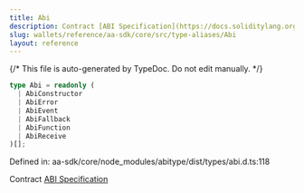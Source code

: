 ```yaml
---
title: Abi
description: Contract [ABI Specification](https://docs.soliditylang.org/en/latest/abi-spec.html#json)
slug: wallets/reference/aa-sdk/core/src/type-aliases/Abi
layout: reference
---
```


{/* This file is auto-generated by TypeDoc. Do not edit manually. */}

```ts
type Abi = readonly (
  | AbiConstructor
  | AbiError
  | AbiEvent
  | AbiFallback
  | AbiFunction
  | AbiReceive
)[];
```

Defined in: aa-sdk/core/node_modules/abitype/dist/types/abi.d.ts:118

Contract [ABI Specification](https://docs.soliditylang.org/en/latest/abi-spec.html#json)

